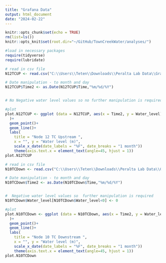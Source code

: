```yaml
---
title: "Grafana Data"
output: html_document
date: "2024-02-22"
---
```


```r
knitr::opts_chunk$set(echo = TRUE)
rm(list=ls())
knitr::opts_knit$set(root.dir="~/GitHub/TownCreekWater/analyses/")
```

```r
#load in necessary packages 
require(tidyverse)
require(lubridate)
```

```r
# read in csv file 
N12TCUP <- read.csv("C:\\Users\\Teten\\Downloads\\Peralta Lab Data\\Grafana\\Node 12 -TC Upstream _07-23 to 01-24.csv")

# Date manipulation - to month and day 
N12TCUP$Time2 <- as.Date(N12TCUP$Time,"%m/%d/%Y")


# No Negative water level values so no further manipulation is required 

#plot
plot.N12TCUP <- ggplot (data = N12TCUP, aes(x = Time2, y = Water_level) 
  )+
  geom_point()+
  geom_line()+
  labs( 
    title = "Node 12 TC Upstream ",
    x = "", y = "Water level (m)",
    scale_x_date(date_labels = "%F", date_breaks = "1 month"))
    theme(axis.text.x = element_text(angle=45, hjust = 1))
plot.N12TCUP
```

```r
# read in csv file 
N10TCDown <- read.csv("C:\\Users\\Teten\\Downloads\\Peralta Lab Data\\Grafana\\Node 10 -TC Downstream _07-23 to 01-24.csv")

# Date manipulation - to month and day 
N10TCDown$Time2 <- as.Date(N10TCDown$Time,"%m/%d/%Y")


#  Negative water level values so  further manipulation is required 
N10TCDown$Water_level[N10TCDown$Water_level<0] <- 0

#plot
plot.N10TCDown <- ggplot (data = N10TCDown, aes(x = Time2, y = Water_level) 
  )+
  geom_point()+
  geom_line()+
  labs( 
    title = "Node 10 TC Downstream ",
    x = "", y = "Water level (m)",
    scale_x_date(date_labels = "%F", date_breaks = "1 month"))
    theme(axis.text.x = element_text(angle=45, hjust = 1))
plot.N10TCDown
```

